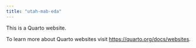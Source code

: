 ```yaml
---
title: "utah-mab-eda"
---
```


This is a Quarto website.

To learn more about Quarto websites visit <https://quarto.org/docs/websites>.
